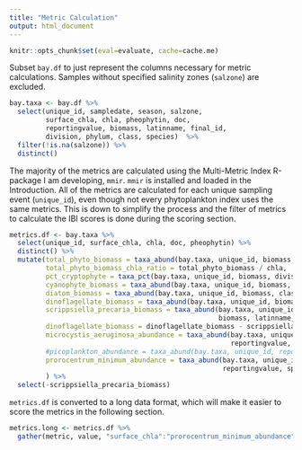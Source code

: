 ```yaml
---
title: "Metric Calculation"
output: html_document
---
```

```r
knitr::opts_chunk$set(eval=evaluate, cache=cache.me)
```

Subset `bay.df` to just represent the columns necessary for metric calculations. Samples without specified salinity zones (`salzone`) are excluded.
```r
bay.taxa <- bay.df %>% 
  select(unique_id, sampledate, season, salzone,
         surface_chla, chla, pheophytin, doc,
         reportingvalue, biomass, latinname, final_id,
         division, phylum, class, species)  %>% 
  filter(!is.na(salzone)) %>% 
  distinct()
```

The majority of the metrics are calculated using the Multi-Metric Index R-package I am developing, `mmir`. `mmir` is installed and loaded in the Introduction. All of the metrics are calculated for each unique sampling event (`unique_id`), even though not every phytoplankton index uses the same metrics. This is down to simplify the process and the filter of metrics to calculate the IBI scores is done during the scoring section.
```r
metrics.df <- bay.taxa %>% 
  select(unique_id, surface_chla, chla, doc, pheophytin) %>% 
  distinct() %>% 
  mutate(total_phyto_biomass = taxa_abund(bay.taxa, unique_id, biomass, species),
         total_phyto_biomass_chla_ratio = total_phyto_biomass / chla,
         pct_cryptophyte = taxa_pct(bay.taxa, unique_id, biomass, division, "cryptophycophyta"),
         cyanophyte_biomass = taxa_abund(bay.taxa, unique_id, biomass, phylum, "cyanobacteria"), 
         diatom_biomass = taxa_abund(bay.taxa, unique_id, biomass, class, "bacillariophyceae"),
         dinoflagellate_biomass = taxa_abund(bay.taxa, unique_id, biomass, division, "pyrrophycophyta"),
         scrippsiella_precaria_biomass = taxa_abund(bay.taxa, unique_id,
                                                    biomass, latinname, "scrippsiella_precaria"),
         dinoflagellate_biomass = dinoflagellate_biomass - scrippsiella_precaria_biomass,
         microcystis_aeruginosa_abundance = taxa_abund(bay.taxa, unique_id,
                                                       reportingvalue, species, "microcystis_aeruginosa"),
         #picoplankton_abundance = taxa_abund(bay.taxa, unique_id, reportingvalue, picoplankton, TRUE),
         prorocentrum_minimum_abundance = taxa_abund(bay.taxa, unique_id,
                                                     reportingvalue, species, "prorocentrum_minimum")
         ) %>% 
  select(-scrippsiella_precaria_biomass)
```

`metrics.df` is converted to a long data format, which will make it easier to score the metrics in the following section.
```r
metrics.long <- metrics.df %>% 
  gather(metric, value, "surface_chla":"prorocentrum_minimum_abundance")
```

